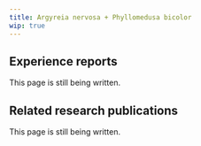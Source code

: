 ---
title: Argyreia nervosa + Phyllomedusa bicolor
wip: true
---

## Experience reports

This page is still being written.

## Related research publications

This page is still being written.

